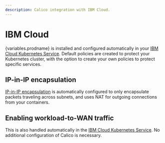 ```yaml
---
description: Calico integration with IBM Cloud.
---
```


# IBM Cloud

{variables.prodname} is installed and configured automatically in your [IBM Cloud Kubernetes Service](https://www.ibm.com/products/kubernetes-service/). Default policies are created to protect your Kubernetes cluster, with the option to create your own policies to protect specific services.

## IP-in-IP encapsulation

[IP-in-IP encapsulation](../../networking/configuring/vxlan-ipip.mdx) is automatically configured to only encapsulate packets traveling across subnets, and uses NAT for outgoing connections from your containers.

## Enabling workload-to-WAN traffic

This is also handled automatically in the [IBM Cloud Kubernetes Service](https://www.ibm.com/products/kubernetes-service/). No additional configuration of Calico is necessary.
